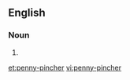 ==English==

===Noun===
{{en-noun|head=[[penny]]-[[pincher]]}}

# {{alternative spelling of|penny pincher}}

[[et:penny-pincher]]
[[vi:penny-pincher]]